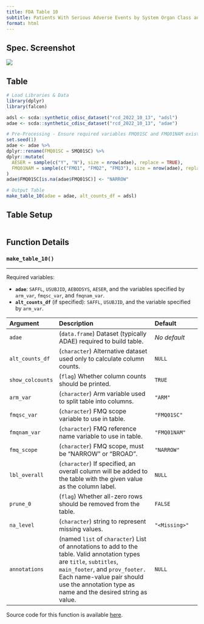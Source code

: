 ```yaml
---
title: FDA Table 10
subtitle: Patients With Serious Adverse Events by System Organ Class and FDA Medical Query (Narrow), Safety Population, Pooled Analyses
format: html
---
```


::: panel-tabset
## Spec. Screenshot

![](../assets/images/screenshots/table_10.png){fig-align="center"}

## Table

```r

# Load Libraries & Data
library(dplyr)
library(falcon)

adsl <- scda::synthetic_cdisc_dataset("rcd_2022_10_13", "adsl")
adae <- scda::synthetic_cdisc_dataset("rcd_2022_10_13", "adae")

# Pre-Processing - Ensure required variables FMQ01SC and FMQ01NAM exist in adae
set.seed(1)
adae <- adae %>%
dplyr::rename(FMQ01SC = SMQ01SC) %>%
dplyr::mutate(
  AESER = sample(c("Y", "N"), size = nrow(adae), replace = TRUE),
  FMQ01NAM = sample(c("FMQ1", "FMQ2", "FMQ3"), size = nrow(adae), replace = TRUE)
)
adae$FMQ01SC[is.na(adae$FMQ01SC)] <- "NARROW"

# Output Table
make_table_10(adae = adae, alt_counts_df = adsl)

```

## Table Setup

```r
```

## Function Details

### `make_table_10()`

------------------------------------------------------------------------

Required variables:

-   **`adae`**: `SAFFL`, `USUBJID`, `AEBODSYS`, `AESER`, and the variables specified by `arm_var`, `fmqsc_var`, and `fmqnam_var`.
-   **`alt_counts_df`** (if specified): `SAFFL`, `USUBJID`, and the variable specified by `arm_var`.

| Argument         | Description                                                                                                                                                                                                                                            | Default       |
|:-----------------|:------------------------------------|:-----------------|
| `adae`           | (`data.frame`) Dataset (typically ADAE) required to build table.                                                                                                                                                                                       | *No default*  |
| `alt_counts_df`  | (`character`) Alternative dataset used only to calculate column counts.                                                                                                                                                                                | `NULL`        |
| `show_colcounts` | (`flag`) Whether column counts should be printed.                                                                                                                                                                                                      | `TRUE`        |
| `arm_var`        | (`character`) Arm variable used to split table into columns.                                                                                                                                                                                           | `"ARM"`       |
| `fmqsc_var`      | (`character`) FMQ scope variable to use in table.                                                                                                                                                                                                      | `"FMQ01SC"`   |
| `fmqnam_var`     | (`character`) FMQ reference name variable to use in table.                                                                                                                                                                                             | `"FMQ01NAM"`  |
| `fmq_scope`      | (`character`) FMQ scope, must be "NARROW" or "BROAD".                                                                                                                                                                                                  | `"NARROW"`    |
| `lbl_overall`    | (`character`) If specified, an overall column will be added to the table with the given value as the column label.                                                                                                                                     | `NULL`        |
| `prune_0`        | (`flag`) Whether all-zero rows should be removed from the table.                                                                                                                                                                                       | `FALSE`       |
| `na_level`       | (`character`) string to represent missing values.                                                                                                                                                                                                      | `"<Missing>"` |
| `annotations`    | (named `list` of `character`) List of annotations to add to the table. Valid annotation types are `title`, `subtitles`, `main_footer`, and `prov_footer.` Each name-value pair should use the annotation type as name and the desired string as value. | `NULL`        |

Source code for this function is available [here](https://github.com/pharmaverse/falcon/blob/main/R/fda-table_10.R).
:::
